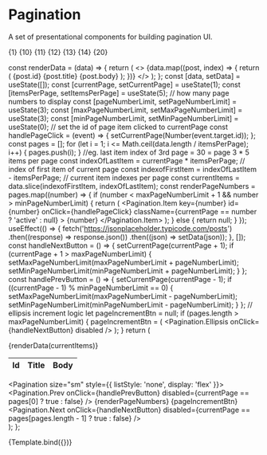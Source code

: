 
<Meta title="MDX/Pagination" component={Pagination} />

# Pagination

A set of presentational components for building pagination UI.

<Canvas withSource="open">
  <Story name="Basic">
    <Pagination>
      <Pagination.Prev />
      <Pagination.Item>{1}</Pagination.Item>
      <Pagination.Item>{10}</Pagination.Item>
      <Pagination.Item>{11}</Pagination.Item>
      <Pagination.Item active>{12}</Pagination.Item>
      <Pagination.Item>{13}</Pagination.Item>
      <Pagination.Item disabled>{14}</Pagination.Item>
      <Pagination.Ellipsis />
      <Pagination.Item>{20}</Pagination.Item>
      <Pagination.Next />
    </Pagination>
  </Story>
</Canvas>

  const renderData = (data) => {
    return (
      <>
        {data.map((post, index) => {
          return (
            <tr>
              <td>{post.id}</td>
              <td key={index}>{post.title}</td>
              <td>{post.body}</td>
            </tr>
          );
        })}
      </>
    );
  };
  const [data, setData] = useState([]);
  const [currentPage, setCurrentPage] = useState(1);
  const [itemsPerPage, setItemsPerPage] = useState(5);
  // how many page numbers to display
  const [pageNumberLimit, setPageNumberLimit] = useState(3);
  const [maxPageNumberLimit, setMaxPageNumberLimit] = useState(3);
  const [minPageNumberLimit, setMinPageNumberLimit] = useState(0);
  // set the id of page item clicked to currentPage
  const handlePageClick = (event) => {
    setCurrentPage(Number(event.target.id));
  };
  const pages = [];
  for (let i = 1; i <= Math.ceil(data.length / itemsPerPage); i++) {
    pages.push(i);
  }
  //eg. last item index of 3rd page =  30  =  page 3 * 5 items per page
  const indexOfLastItem = currentPage * itemsPerPage;
  // index of first item of current page
  const indexofFirstItem = indexOfLastItem - itemsPerPage;
  // current item indexes per page
  const currentItems = data.slice(indexofFirstItem, indexOfLastItem);
  const renderPageNumbers = pages.map((number) => {
    if (number < maxPageNumberLimit + 1 && number > minPageNumberLimit) {
      return (
        <Pagination.Item
          key={number}
          id={number}
          onClick={handlePageClick}
          className={currentPage == number ? 'active' : null}
        >
          {number}
        </Pagination.Item>
      );
    } else {
      return null;
    }
  });
  useEffect(() => {
    fetch('https://jsonplaceholder.typicode.com/posts')
      .then((response) => response.json())
      .then((json) => setData(json));
  }, []);
  const handleNextButton = () => {
    setCurrentPage(currentPage + 1);
    if (currentPage + 1 > maxPageNumberLimit) {
      setMaxPageNumberLimit(maxPageNumberLimit + pageNumberLimit);
      setMinPageNumberLimit(minPageNumberLimit + pageNumberLimit);
    }
  };
  const handlePrevButton = () => {
    setCurrentPage(currentPage - 1);
    if ((currentPage - 1) % minPageNumberLimit == 0) {
      setMaxPageNumberLimit(maxPageNumberLimit - pageNumberLimit);
      setMinPageNumberLimit(minPageNumberLimit - pageNumberLimit);
    }
  };
  // ellipsis increment logic
  let pageIncrementBtn = null;
  if (pages.length > maxPageNumberLimit) {
    pageIncrementBtn = (
      <Pagination.Ellipsis onClick={handleNextButton} disabled />
    );
  }
  return (
    <div>
      <Table striped bordered hover>
        <thead>
          <tr>
            <th>Id</th>
            <th>Title</th>
            <th>Body</th>
          </tr>
        </thead>
        <tbody>
          {renderData(currentItems)}
        </tbody>
      </Table>
      <Pagination size="sm" style={{ listStyle: 'none', display: 'flex' }}>
        <Pagination.Prev
          onClick={handlePrevButton}
          disabled={currentPage == pages[0] ? true : false}
        />
        {renderPageNumbers}
        {pageIncrementBtn}
        <Pagination.Next
          onClick={handleNextButton}
          disabled={currentPage == pages[pages.length - 1] ? true : false}
        />
      </Pagination>
    </div>
  );
};

<Canvas>
  <Story name="Sample">{Template.bind({})}</Story>
</Canvas>

<ArgsTable story="Sample" />
